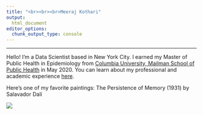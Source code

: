 ```yaml
---
title: "<br><br><br>Meeraj Kothari"
output: 
  html_document
editor_options: 
  chunk_output_type: console
---
```


---
<style>
.main-container {
  max-width: 70%;
  margin-left: 30%;
  margin-right: 30%;
}
</style>


Hello! I'm a Data Scientist based in New York City. I earned my Master of Public Health in Epidemiology from [Columbia University, Mailman School of Public Health](https://www.mailman.columbia.edu) in May 2020. You can learn about my professional and academic experience [here](about.html).

Here's one of my favorite paintings: The Persistence of Memory (1931) by Salavador Dalí

<img src="images/dali.jpg">

